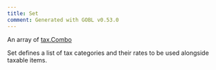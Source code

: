 ```yaml
---
title: Set
comment: Generated with GOBL v0.53.0
---
```


An array of [tax.Combo](/draft-0/tax/combo)

Set defines a list of tax categories and their rates to be used alongside taxable items.

